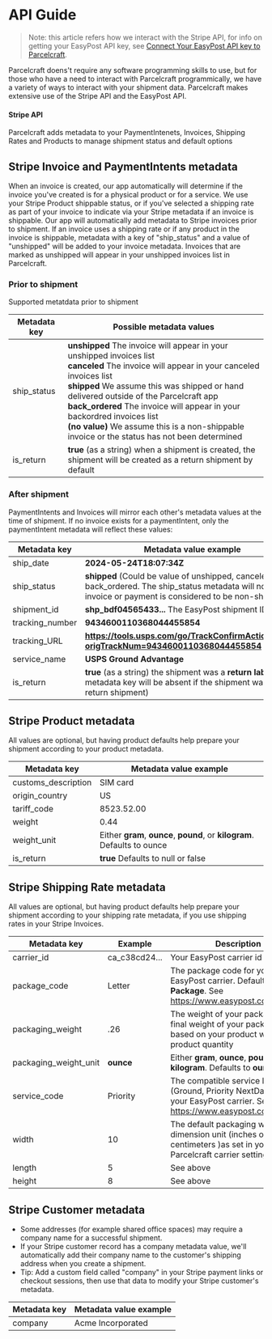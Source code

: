 # API Guide

> Note: this article refers how we interact with the Stripe API, for info on getting your EasyPost API key, see [Connect Your EasyPost API key to Parcelcraft](/getting-started/connect-easypost).

Parcelcraft doens't require any software programming skills to use, but for those who have a need to interact with Parcelcraft programmically, we have a variety of ways to interact with your shipment data.  Parcelcraft makes extensive use of the Stripe API and the EasyPost API. 

#### Stripe API

Parcelcraft adds metadata to your PaymentIntenets, Invoices, Shipping Rates and Products to manage shipment status and default options

## Stripe Invoice and PaymentIntents metadata


When an invoice is created, our app automatically will determine if the invoice you've created is for a physical product or for a service.  We use your Stripe Product shippable status, or if you've selected a shipping rate as part of your invoice to indicate via your Stripe metadata if an invoice is shippable.
Our app will automatically add metadata to Stripe invoices prior to shipment.  If an invoice uses a shipping rate or if any product in the invoice is shippable, metadata with a key of "ship_status" and a value of "unshipped" will be added to your invoice metadata.  Invoices that are marked as unshipped will appear in your unshipped invoices list in Parcelcraft.



### Prior to shipment

Supported metatdata prior to shipment


|Metadata key|Possible metadata values  |
|--|--|
| ship_status |**<span className="code">unshipped</span>** The invoice will appear in your unshipped invoices list <br/>**<span className="code">canceled</span>** The invoice will appear in your canceled invoices list  <br/>**<span className="code">shipped</span>** We assume this was shipped or hand delivered outside of the Parcelcraft app <br/>**<span className="code">back_ordered</span>** The invoice will appear in your backordred invoices list <br/>**<span className="code">(no value)</span>** We assume this is a non-shippable invoice or the status has not been determined <br/>|
|is_return  |<span className="code">**true**</span> (as a string) when a shipment is created, the shipment will be created as a return shipment by default |


### After shipment

PaymentIntents and Invoices will mirror each other's metadata values at the time of shipment.  If no invoice exists for a paymentIntent, only the paymentIntent metadata will reflect these values:


|Metadata key| Metadata value example  |
|--|--|
| ship_date | **2024-05-24T18:07:34Z** |
| ship_status | **shipped** (Could be value of unshipped, canceled, back_ordered.  The ship_status metadata will not exist if invoice or payment is considered to be non-shippable) |
| shipment_id | **shp_bdf04565433...** The EasyPost shipment ID |
| tracking_number | **9434600110368044455854** |
| tracking_URL | **https://tools.usps.com/go/TrackConfirmAction_input?origTrackNum=9434600110368044455854**  |
| service_name | **USPS Ground Advantage** |
|is_return  | <span className="code">**true**</span> (as a string) the shipment was a **return label** (this metadata key will be absent if the shipment was not a return shipment) |



## Stripe Product metadata

All values are optional, but having product defaults help prepare your shipment according to your product metadata.

|Metadata key| Metadata value example  |
|--|--|
| customs_description | SIM card |
| origin_country | US |
| tariff_code | 8523.52.00 |
| weight | 0.44 |
| weight_unit | Either <span className="code">**gram**</span>, <span className="code">**ounce**</span>, <span className="code">**pound**</span>, or <span className="code">**kilogram**</span>.  Defaults to ounce |
| is_return | <span className="code">**true**</span> Defaults to null or false |


## Stripe Shipping Rate metadata

All values are optional, but having product defaults help prepare your shipment according to your shipping rate metadata, if you use shipping rates in your Stripe Invoices.

|Metadata key| Example  | Description |
|--|--|--|
| carrier_id | <span className="code">ca_c38cd24...</span> | Your EasyPost carrier id |
| package_code | <span className="code">Letter</span> | The package code for your EasyPost carrier. Defaults to <span className="code">**Package**</span>. See https://www.easypost.com/carriers   | 
| packaging_weight | <span className="code">.26</span> | The weight of your packaging.  The final weight of your package will be based on your product weight and product quantity |
| packaging_weight_unit |  <span className="code">**ounce**</span> |  Either <span className="code">**gram**</span>, <span className="code">**ounce**</span>, <span className="code">**pound**</span>, or <span className="code">**kilogram**</span>.  Defaults to <span className="code">**ounce**</span> |
| service_code | <span className="code">Priority</span> | The compatible service level (Ground, Priority NextDayAir) for your EasyPost carrier. See https://www.easypost.com/carriers  |
| width | <span className="code">10</span> | The default packaging width in the dimension unit (inches or centimeters )as set in your Parcelcraft carrier settings |
| length | <span className="code">5</span> | See above |
| height | <span className="code">8</span> |  See above |

## Stripe Customer metadata

- Some addresses (for example shared office spaces) may require a company name for a successful shipment. 
- If your Stripe customer record has a <span className="code">company</span> metadata value, we'll automatically add their company name to the customer's shipping address when you create a shipment.
- Tip: Add a custom field called "company" in your Stripe payment links or checkout sessions, then use that data to modify your Stripe customer's metadata.

|Metadata key| Metadata value example  |
|--|--|
| company | <span className="code">Acme Incorporated</span> |
